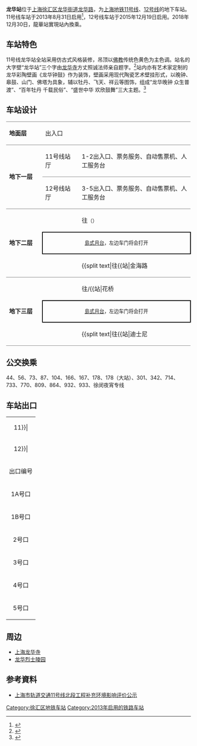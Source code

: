 {{Otheruses|subject=上海轨道交通的龙华站|other=其它稱為龍華的車站|龙华站}}
{{noteTA 
|G1 =Railway}}
{{Infobox station
|name = 龙华
|eng_name = Longhua
|symbol_right =
|linecolour = {{上海地铁颜色|11|yes}}
|linecolour2 = {{上海地铁颜色|12|yes}}
|image = Longhua Station Line 12 Platform.jpg
|caption = 龙华站12号线站台
|other_name = 
|country = {{PRC}}
|borough = [[上海市|上海市]][[徐汇区|徐汇区]][[龙华街道_(上海市)|龙华街道]]
|address = [[龙华路|龙华路]]与[[龙华西路|龙华西路]]交叉口东北侧
|coordinates = {{coord|31.1748|N|121.44799|E|type:railwaystation}}
|elevation = 
|owned = [[上海申通地铁集团|上海申通地铁集团]]
|operator = [[上海地铁|上海地铁]]
|lines = {{上海地铁线路名|11|SL}}<br/>{{上海地铁线路名|12|SL}}
|distance = 
|platform = {{上海地铁线路名|11|S}}：1個[[島式月台|島式月台]]<br/>{{上海地铁线路名|12|S}}：1個[[島式月台|島式月台]]
|tracks = 4条
|bus_routes = 
|bus_stands = 
|connections = 
|structure = 地下车站
|hall = 地下站厅
|depth = 
|levels = 
|interchange = 通道换乘
|exits = 6个
|architect = 
|architectural_style = 
|colour = 
|type = 
|status = 运营中
|code = 
|classification = 
|website = 
|built = 
|opened = {{上海地铁线路名|11|S}}：{{Start date|2013|8|31|df=y}}<br/>{{上海地铁线路名|12|S}}：{{Start date|2015|12|19|df=y}}
|closed = 
|former = 
|pass_year = 
|passengers = 
|pass_system = 
|pass_rank = 
|mpassengers = 
|trains = 
|station_hours = 
|hours = 
|first = {{collapsible list
 |title = 　
 |
{{上海地铁线路名|11|S}}
:往{{上海地铁起讫站|11|L|嘉定北}}：5:44
:往{{上海地铁起讫站|11|L|花桥}}：5:49
:往{{上海地铁起讫站|11|R}}：6:32
{{上海地铁线路名|12|S}}
:往{{上海地铁起讫站|12|L}}：6:26
:往{{上海地铁起讫站|12|R}}：5:51
}}
|last = {{collapsible list
 |title = 　
 |
{{上海地铁线路名|11|S}}
:往{{上海地铁起讫站|11|L|嘉定北}}：23:04
:往{{上海地铁起讫站|11|L|花桥}}：22:34
:往{{上海地铁起讫站|11|R}}：23:06
:往{{站|安亭||地铁}}：22:59
{{上海地铁线路名|12|S}}
:往{{上海地铁起讫站|12|L}}：23:26
:往{{上海地铁起讫站|12|R}}：22:51
}}
|adjacent = {{Adjacent stations|system=上海地铁
|line1=11|left1=上海游泳馆|right1=云锦路
|line2=12|left2=龙漕路|right2=龙华中路}}
}}
{{multiple image|align=right|direction=vertical|width=220
|image1=Longhua Station Line 11 Platform.jpg|caption1=龙华站11号线站台
|image2=Running-in board of L11 Longhua Station (20170909135536).jpg|caption2=11号线站名大字壁
|image3=201906 Line 12 Part of Longhua Station.jpg|caption3=12号线站名大字壁
}}
'''龙华站'''位于[[上海|上海]][[徐汇区|徐汇区]][[龙华街道_(上海市)|龙华街道]][[龙华路|龙华路]]，为[[上海地铁|上海地铁]][[上海轨道交通11号线|11号线]]、[[上海轨道交通12号线|12号线]]的地下车站。11号线车站于2013年8月31日启用<ref>{{Cite web |url= http://www.shmetro.com/node49/201308/con113351.htm |title= 11号线二期8月31日起通车试运营 |author= 上海地铁运管中心 |date= 2013-08-29 |language= zh-cn |accessdate= 2013-08-29 |archive-date= 2013-09-01 |archive-url= https://web.archive.org/web/20130901032846/http://www.shmetro.com/node49/201308/con113351.htm |dead-url= no }}</ref>，12号线车站于2015年12月19日启用。2018年12月30日，龍華站實現站內換乘。

==车站特色==
11号线龙华站全站采用仿古式风格装修，吊顶以[[佛教|佛教]]传统色黄色为主色调。站名的大字壁“龙华站”三个字由[[龙华寺_(上海)|龙华寺]]方丈照诚法师亲自题字。<ref>{{cite web|url=http://news.163.com/15/1225/01/BBL3PROH00014AEE.html|title=名家书法地域风情？ 地铁站名墙背后的奥秘|work=网易|date=2015-12-25|access-date=2016-04-14|archive-url=https://web.archive.org/web/20160424000138/http://news.163.com/15/1225/01/BBL3PROH00014AEE.html|archive-date=2016-04-24|dead-url=yes}}</ref>站内亦有艺术家定制的龙华彩陶壁画《龙华钟鼓》作为装饰，壁画采用现代陶瓷艺术壁挂形式，以晚钟、皋鼓、山门、佛塔为具象，辅以牡丹、飞天、祥云等图饰，组成“龙华晚钟 众生普渡”、“百年牡丹 千载民俗”、“盛世中华 欢欣鼓舞”三大主题。<ref>{{cite news|url=http://www.shmetro.com/node55/node57/201308/con113349.htm|title=11号线北段二期工程暑热收官 近期开通试运营|work=上海地铁|date=2013-08-28|accessdate=2016-04-14|archive-date=2017-03-28|archive-url=https://web.archive.org/web/20170328060520/http://www.shmetro.com/node55/node57/201308/con113349.htm|dead-url=no}}</ref>

==车站设计==
{|cellspacing=0 cellpadding=3
|style="border-top:solid 1px gray;border-bottom:solid 1px gray;" width=100|'''地面层'''
|style="border-top:solid 1px gray;border-bottom:solid 1px gray;" width=100|出入口
|style="border-top:solid 1px gray;border-bottom:solid 1px gray;" width=350|
|-
|style="border-bottom:solid 1px gray;" rowspan=2|'''地下一层'''
|style="border-bottom:solid 1px gray;"|11号线站厅
|style="border-bottom:solid 1px gray;"|1-2出入口、票务服务、自动售票机、人工服务台
|-
|style="border-bottom:solid 1px gray;"|12号线站厅
|style="border-bottom:solid 1px gray;"|3-5出入口、票务服务、自动售票机、人工服务台
|-
|style="border-bottom:solid 1px gray;" rowspan=3|'''地下二层'''
|{{arrow|L}}
|{{上海地铁线路名|12}}往{{站|七莘路}}<small>（{{站|龙漕路}}）</small>
|-
|style="border-top:solid 2px black;border-right:solid 2px black;border-left:solid 2px black;border-bottom:solid 2px black;" colspan=2|<center><small>[[島式月台|島式月台]]，左边车门将会打开</small></center>
|-
|style="border-bottom:solid 1px gray;"|
|style="border-bottom:solid 1px gray;"|{{split text|{{上海地铁线路名|12}}往{{站|金海路||上海市}}<small>（{{站|龙华中路}}）</small>|{{arrow|R}}}}
|-
|style="border-bottom:solid 1px gray;" rowspan=3|'''地下三层'''
|{{arrow|L}}
|{{上海地铁线路名|11}}往{{站|嘉定北}}/{{站|花桥||地铁}}<small>（{{站|上海游泳馆}}）</small>
|-
|style="border-top:solid 2px black;border-right:solid 2px black;border-left:solid 2px black;border-bottom:solid 2px black;" colspan=2|<center><small>[[島式月台|島式月台]]，左边车门将会打开</small></center>
|-
|style="border-bottom:solid 1px gray;"|
|style="border-bottom:solid 1px gray;"|{{split text|{{上海地铁线路名|11}}往{{站|迪士尼||上海市}}<small>（{{站|云锦路||上海市}}）</small>|{{arrow|R}}}}
|}

== 公交换乘 ==
44、56、73、87、104、166、167、178、178（大站）、301、342、714、733、770、809、864、932、933、徐闵夜宵专线

== 车站出口 ==
{| class="wikitable"
|colspan=4 align="center" bgcolor={{上海地铁颜色|11}}|
|-
|colspan=4 align="center" bgcolor={{上海地铁颜色|12}}|
|-
! 出口编号 !! 建议前往目的地 !! 照片
|-
| 1A号口 || 龙华路西南 ||
|-
| 1B号口 || 龙华路西南 ||
|-
| 2号口 || 龙华路西南，龙华西路东北，近[[龙华塔|龙华塔]]、[[龙华寺|龙华寺]] ||
|-
| 3号口 || 龙华路西南 ||
|-
| 4号口 || 龙华路西南，近[[龙华塔|龙华塔]]、[[龙华寺|龙华寺]] ||
|-
| 5号口 || 龙华路西南 ||
|}

== 周边 ==
* [[上海龙华寺|上海龙华寺]]
* [[龙华烈士陵园|龙华烈士陵园]]

==参考資料==
<div class="references-small">
<references />
*[http://www.envir.gov.cn/info/2008/2008110646.htm 上海市轨道交通11号线北段工程补充环境影响评价公示] {{Wayback|url=http://www.envir.gov.cn/info/2008/2008110646.htm |date=20130320021815 }}
</div>

{{commonscat|Longhua Station (Shanghai Metro)}}
{{上海轨道交通11号线车站}}
{{上海轨道交通12号线车站}}

[[Category:徐汇区地铁车站|Category:徐汇区地铁车站]]
[[Category:2013年启用的铁路车站|Category:2013年启用的铁路车站]]